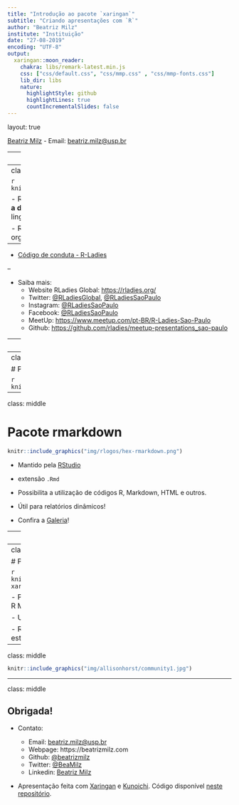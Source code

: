 ```yaml
---
title: "Introdução ao pacote `xaringan`"
subtitle: "Criando apresentações com `R`"
author: "Beatriz Milz"
institute: "Instituição"
date: "27-08-2019"
encoding: "UTF-8"
output:
  xaringan::moon_reader:
    chakra: libs/remark-latest.min.js
    css: ["css/default.css", "css/mmp.css" , "css/mmp-fonts.css"]
    lib_dir: libs
    nature:
      highlightStyle: github
      highlightLines: true
      countIncrementalSlides: false
---
```

layout: true
  
<div class="my-footer"><span>

<a href="https://beatrizmilz.com">Beatriz Milz</a> - Email: <a href="mailto:beatriz.milz@usp.br">beatriz.milz@usp.br</a>
</span></div>

---
class: middle
```r
options(htmltools.dir.version = FALSE)

knitr::opts_chunk$set(echo = FALSE, fig.align = "center", message=FALSE, warning=FALSE, cache = TRUE)
```


# Beatriz Milz
- Doutoranda no Programa de Pós-Graduação em Ciência Ambiental (PROCAM) - Instituto de Energia e Ambiente - Universidade de São Paulo

  - Bolsita FAPESP - Processo nº 2018/23771-6 
  
  - Projeto Temático FAPESP Macroamb - Processo nº 2015/03804-9 
  
```r
knitr::include_graphics("img/logos_bia.png")
```

- Equipe da Secretaria Executiva  Editorial - [Revista Ambiente & Sociedade](http://scielo.br/asoc)

- Co-organizadora - [R-Ladies São Paulo](https://www.meetup.com/pt-BR/R-Ladies-Sao-Paulo)

- [Currículo disponível neste link](https://beatrizmilz.github.io/resume/index.pdf)

- Anteriormente:
  - Mestre em Ciências - UNIFESP
  - Bacharel em Gestão Ambiental - EACH/USP
  
---
class:  

```r
knitr::include_graphics("img/hexlogorladies.jpeg")
```

- R-Ladies é uma organização mundial que **promove a diversidade de gênero** na comunidade da linguagem R.

- R-Ladies São Paulo integra, orgulhosamente, a organização R-Ladies Global, em São Paulo. 

--

- [Código de conduta - R-Ladies](https://github.com/rladies/starter-kit/wiki/Code-of-Conduct#portuguese)

--

- Saiba mais:
  - Website RLadies Global: [https://rladies.org/](https://rladies.org/)
  - Twitter: [@RLadiesGlobal](https://twitter.com/rladiesglobal), [@RLadiesSaoPaulo](https://twitter.com/RLadiesSaoPaulo)
  - Instagram: [@RLadiesSaoPaulo](http://instagram.com/RLadiesSaoPaulo)
  - Facebook: [@RLadiesSaoPaulo](http://facebook.com/RLadiesSaoPaulo)
  - MeetUp: [https://www.meetup.com/pt-BR/R-Ladies-Sao-Paulo](https://www.meetup.com/pt-BR/R-Ladies-Sao-Paulo)
  - Github: [https://github.com/rladies/meetup-presentations_sao-paulo](https://github.com/rladies/meetup-presentations_sao-paulo)

---
class: middle

# O ciclo da ciência de dados
```r
knitr::include_graphics("img/allisonhorst/data-analysis.jpg")
```

---
class: middle

# Pacote rmarkdown

```r
knitr::include_graphics("img/allisonhorst/rmarkdown_wizards.png")
```


---
class: middle

# Pacote rmarkdown

```r
knitr::include_graphics("img/rlogos/hex-rmarkdown.png")
```

- Mantido pela [RStudio](https://rstudio.com/)

- extensão `.Rmd`

- Possibilita a utilização de códigos R, Markdown, HTML e outros.

- Útil para relatórios dinâmicos!

- Confira a [Galeria](https://rmarkdown.rstudio.com/gallery.html)!


---
class: middle

# Pacote rmarkdown

```r
knitr::include_graphics("img/RMarkdownOutputFormats.png")
```


---
class: middle

# Pacote xaringan

```r
knitr::include_graphics("img/rlogos/hex-xaringan.png")
```

- Possibilita criar apresentações **ninja** com R Markdown

- Utiliza a biblioteca remark.js

- Resultado em HTML (mas também PDF - estático)

---
class: middle

```r
knitr::include_graphics("img/allisonhorst/community1.jpg")
```

---
class:  middle

## Obrigada!

- Contato:

  - Email: <a href="mailto:beatriz.milz@usp.br">beatriz.milz@usp.br</a>
  - Webpage: https://beatrizmilz.com
  - Github: <a href="http://github.com/beatrizmilz">@beatrizmilz</a>
  - Twitter: <a href="http://twitter.com/beatrizmilz">@BeaMilz</a> 
  - Linkedin: <a href="https://www.linkedin.com/in/beatrizmilz">Beatriz Milz</a>


- Apresentação feita com [Xaringan](https://github.com/yihui/xaringan) e [Kunoichi](https://github.com/emitanaka/ninja-theme). Código disponível [neste repositório](https://github.com/beatrizmilz/IME-27-08-2019).



